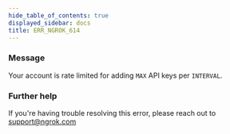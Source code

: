 ```yaml
---
hide_table_of_contents: true
displayed_sidebar: docs
title: ERR_NGROK_614
---
```


### Message

Your account is rate limited for adding `MAX` API keys per `INTERVAL`.

<ErrorDetails />

### Further help

If you're having trouble resolving this error, please reach out to [support@ngrok.com](mailto:support@ngrok.com?subject=Help%20with%20ERR_NGROK_614)
